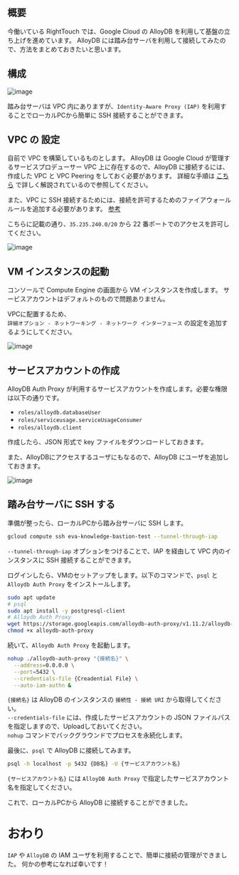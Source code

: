 ## 概要

今働いている RightTouch では、Google Cloud の AlloyDB を利用して基盤の立ち上げを進めています。
AlloyDB には踏み台サーバを利用して接続してみたので、方法をまとめておきたいと思います。

## 構成

![image](https://github.com/user-attachments/assets/5b9a2995-477a-4b0b-a958-a2fd12a43037)

踏み台サーバは VPC 内にありますが、`Identity-Aware Proxy (IAP)` を利用することでローカルPCから簡単に SSH 接続することができます。

## VPC の 設定

自前で VPC を構築しているものとします。
AlloyDB は Google Cloud が管理するサービスプロデューサー VPC 上に存在するので、AlloyDB に接続するには、作成した VPC と VPC Peering をしておく必要があります。
詳細な手順は [こちら](https://blog.g-gen.co.jp/entry/cloudrun-with-alloydb-auth-proxy-using-sidecar#VPC-%E3%83%AA%E3%82%BD%E3%83%BC%E3%82%B9%E3%81%AE%E4%BD%9C%E6%88%90) で詳しく解説されているので参照してください。

また、VPC に SSH 接続するためには、接続を許可するためのファイアウォールルールを追加する必要があります。
[参考](https://cloud.google.com/architecture/building-internet-connectivity-for-private-vms?hl=ja#create_firewall_rules_to_allow_tunneling)

こちらに記載の通り、`35.235.240.0/20` から 22 番ポートでのアクセスを許可してください。

![image](https://github.com/user-attachments/assets/a3f6f94c-5115-4e03-9986-e7097ab413b2)


## VM インスタンスの起動

コンソールで Compute Engine の画面から VM インスタンスを作成します。
サービスアカウントはデフォルトのもので問題ありません。

VPCに配置するため、<br/>
`詳細オプション - ネットワーキング - ネットワーク インターフェース` の設定を追加するようにしてください。

![image](https://github.com/user-attachments/assets/36877cfa-ea83-4b17-9aed-6627c1fe4824)

## サービスアカウントの作成

AlloyDB Auth Proxy が利用するサービスアカウントを作成します。必要な権限は以下の通りです。

- `roles/alloydb.databaseUser`
- `roles/serviceusage.serviceUsageConsumer`
- `roles/alloydb.client`

作成したら、JSON 形式で key ファイルをダウンロードしておきます。

また、AlloyDBにアクセスするユーザにもなるので、AlloyDB にユーザを追加しておきます。

![image](https://github.com/user-attachments/assets/59b5894a-0a5e-45f5-b84c-a7ab44b47aea)


## 踏み台サーバに SSH する

準備が整ったら、ローカルPCから踏み台サーバに SSH します。

```bash
gcloud compute ssh eva-knowledge-bastion-test --tunnel-through-iap
```

`--tunnel-through-iap` オプションをつけることで、IAP を経由して VPC 内のインスタンスに SSH 接続することができます。

ログインしたら、VMのセットアップをします。以下のコマンドで、`psql` と `Alloydb Auth Proxy` をインストールします。

```bash
sudo apt update
# psql
sudo apt install -y postgresql-client
# Alloydb Auth Proxy
wget https://storage.googleapis.com/alloydb-auth-proxy/v1.11.2/alloydb-auth-proxy.linux.amd64 -O alloydb-auth-proxy
chmod +x alloydb-auth-proxy
```

続いて、`Alloydb Auth Proxy` を起動します。

```bash
nohup ./alloydb-auth-proxy "{接続名}" \
  --address=0.0.0.0 \
  --port=5432 \
  --credentials-file {Creadential File} \
  --auto-iam-authn &
```

`{接続名}` は AlloyDB のインスタンスの `接続性 - 接続 URI` から取得してください。<br/>
`--credentials-file` には、作成したサービスアカウントの JSON ファイルパスを指定しますので、Uploadしておいてください。<br/>
`nohup` コマンドでバックグラウンドでプロセスを永続化します。<br/>

最後に、`psql` で AlloyDB に接続してみます。

```bash
psql -h localhost -p 5432 {DB名} -U {サービスアカウント名}
```

`{サービスアカウント名}` には `AlloyDB Auth Proxy` で指定したサービスアカウント名を指定してください。

これで、ローカルPCから AlloyDB に接続することができました。


# おわり

`IAP` や `AlloyDB` の IAM ユーザを利用することで、簡単に接続の管理ができました。
何かの参考になれば幸いです！


